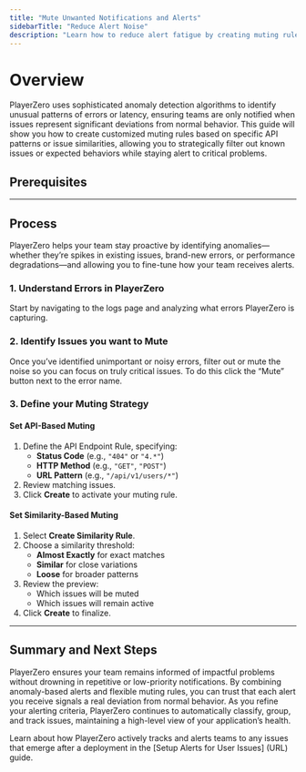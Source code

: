 ```yaml
---
title: "Mute Unwanted Notifications and Alerts"
sidebarTitle: "Reduce Alert Noise"
description: "Learn how to reduce alert fatigue by creating muting rules for non-critical issues. Customize PlayerZero's anomaly detection notifications to stay focused on the errors that truly matter."
---
```




# Overview

PlayerZero uses sophisticated anomaly detection algorithms to identify unusual patterns of errors or latency, ensuring teams are only notified when issues represent significant deviations from normal behavior. This guide will show you how to create customized muting rules based on specific API patterns or issue similarities, allowing you to strategically filter out known issues or expected behaviors while staying alert to critical problems. 
## Prerequisites

<SourceControlManagement/>

<WebSdk/>

---

## Process

PlayerZero helps your team stay proactive by identifying anomalies—whether they’re spikes in existing issues, brand-new errors, or performance degradations—and allowing you to fine-tune how your team receives alerts.

### 1. Understand Errors in PlayerZero
Start by navigating to the logs page and analyzing what errors PlayerZero is capturing.


### 2. Identify Issues you want to Mute

Once you’ve identified unimportant or noisy errors, filter out or mute the noise so you can focus on truly critical issues. To do this click the “Mute” button next to the error name.

### 3. Define your Muting Strategy

#### Set API-Based Muting

1. Define the API Endpoint Rule, specifying:
   - **Status Code** (e.g., `"404"` or `"4.*"`)  
   - **HTTP Method** (e.g., `"GET"`, `"POST"`)  
   - **URL Pattern** (e.g., `"/api/v1/users/*"`)  
2. Review matching issues.  
3. Click **Create** to activate your muting rule.

#### Set Similarity-Based Muting

1. Select **Create Similarity Rule**.  
2. Choose a similarity threshold:
   - **Almost Exactly** for exact matches  
   - **Similar** for close variations  
   - **Loose** for broader patterns  
3. Review the preview:
   - Which issues will be muted  
   - Which issues will remain active  
4. Click **Create** to finalize.

---

## Summary and Next Steps

PlayerZero ensures your team remains informed of impactful problems without drowning in repetitive or low-priority notifications. By combining anomaly-based alerts and flexible muting rules, you can trust that each alert you receive signals a real deviation from normal behavior. As you refine your alerting criteria, PlayerZero continues to automatically classify, group, and track issues, maintaining a high-level view of your application’s health.  

Learn about how PlayerZero actively tracks and alerts teams to any issues that emerge after a deployment in the [Setup Alerts for User Issues] (URL) guide.
